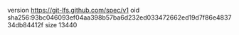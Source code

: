 version https://git-lfs.github.com/spec/v1
oid sha256:93bc046093ef04aa398b57ba6d232ed033472662ed19d7f86e483734db84412f
size 13440
